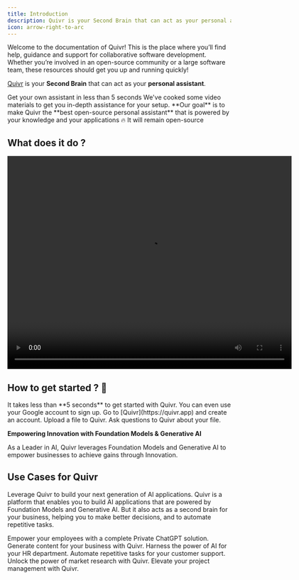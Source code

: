 ```yaml
---
title: Introduction
description: Quivr is your Second Brain that can act as your personal assistant.
icon: arrow-right-to-arc
---
```


Welcome to the documentation of Quivr! This is the place where you’ll find help, guidance and support for collaborative software development. Whether you’re involved in an open-source community or a large software team, these resources should get you up and running quickly!


[Quivr](https://quivr.app) is your **Second Brain** that can act as your **personal assistant**. 


<CardGroup cols={2}>
  <Card
    title="Understand Quivr"
    icon="forward"
    href="/home/quickstart"
  >
    Get your own assistant in less than 5 seconds
  </Card>
  <Card
    title="Video Installation"
    icon="youtube"
    href="https://dub.sh/quivr-demo"
  >
    We've cooked some video materials to get you in-depth assistance for your setup.
  </Card>
</CardGroup>

<Tip>
**Our goal** is to make Quivr the **best open-source personal assistant** that is powered by your knowledge and your applications 🔥
It will remain open-source
</Tip>

## What does it do ? 


<div style={{ textAlign: 'center' }}>
  <video width="640" height="480" controls>
    <source src="https://quivr-cms.s3.eu-west-3.amazonaws.com/singlestore_demo_quivr_232893659c.mp4" type="video/mp4"/>
    Your browser does not support the video tag.
  </video>
</div>

## How to get started ? 👀

<Tip>
It takes less than **5 seconds** to get started with Quivr. You can even use your Google account to sign up.
</Tip>

<Steps>
  <Step title="Create an account">
    Go to [Quivr](https://quivr.app) and create an account.
  </Step>
  <Step title="Upload a file">
    Upload a file to Quivr.
  </Step>
  <Step title="Ask Questions to Quivr">
    Ask questions to Quivr about your file.
  </Step>
</Steps>


**Empowering Innovation with Foundation Models & Generative AI**

As a Leader in AI, Quivr leverages Foundation Models and Generative AI to empower businesses to achieve gains through Innovation.


<CardGroup cols={4}>
    <Card title="30k+ users" icon="user"/>
    <Card title="4k+ companies" icon="building"/>
    <Card title="26k+ developers" icon="code"/>
    <Card title="Top 100 open-source" icon="osi"/>
</CardGroup>


## Use Cases for Quivr

Leverage Quivr to build your next generation of AI applications. Quivr is a platform that enables you to build AI applications that are powered by Foundation Models and Generative AI.
But it also acts as a second brain for your business, helping you to make better decisions, and to automate repetitive tasks.

<CardGroup cols={2}>
    <Card title="Entreprise ChatGPT" href="/use-cases/entreprise-gpt">
        Empower your employees with a complete Private ChatGPT solution.
    </Card>
    <Card title="Content Generation" href="/use-cases/content-generation">
        Generate content for your business with Quivr.
    </Card>
    <Card title="Human Resources" href="/use-cases/hr">
        Harness the power of AI for your HR department.
    </Card>
    <Card title="Customer Support" href="/use-cases/customer-support">
        Automate repetitive tasks for your customer support.
    </Card>
    <Card title="Market Research" href="/use-cases/market-analysis">
        Unlock the power of market research with Quivr.
    </Card>
    <Card title="Project Management" href="/use-cases/project-management">
        Elevate your project management with Quivr.
    </Card>
</CardGroup>

<Snippet file="commercial.mdx" />
